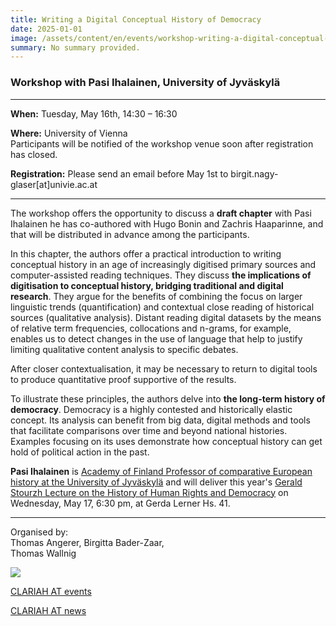 ```yaml
---
title: Writing a Digital Conceptual History of Democracy
date: 2025-01-01
image: /assets/content/en/events/workshop-writing-a-digital-conceptual-history-of-democracy/image.png
summary: No summary provided.
---
```


### Workshop with Pasi Ihalainen, University of Jyväskylä

***

**When:** Tuesday, May 16th, 14:30 – 16:30

**Where:** University of Vienna\
Participants will be notified of the workshop venue soon after registration has closed.

**Registration:** Please send an email before May 1st to birgit.nagy-glaser\[at]univie.ac.at

***

The workshop offers the opportunity to discuss a **draft chapter** with Pasi Ihalainen he has co-authored with Hugo Bonin and Zachris Haaparinne, and that will be distributed in advance among the participants.

In this chapter, the authors offer a practical introduction to writing conceptual history in an age of increasingly digitised primary sources and computer-assisted reading techniques. They discuss **the implications of digitisation to conceptual history, bridging traditional and digital research**. They argue for the benefits of combining the focus on larger linguistic trends (quantification) and contextual close reading of historical sources (qualitative analysis). Distant reading digital datasets by the means of relative term frequencies, collocations and n-grams, for example, enables us to detect changes in the use of language that help to justify limiting qualitative content analysis to specific debates.

After closer contextualisation, it may be necessary to return to digital tools to produce quantitative proof supportive of the results.

To illustrate these principles, the authors delve into **the long-term history of democracy**. Democracy is a highly contested and historically elastic concept. Its analysis can benefit from big data, digital methods and tools that facilitate comparisons over time and beyond national histories. Examples focusing on its uses demonstrate how conceptual history can get hold of political action in the past.

**Pasi Ihalainen** is [Academy of Finland Professor of comparative European history at the University of Jyväskylä](https://www.jyu.fi/hytk/fi/laitokset/hela/en/hela-staff/ihalainen-pasi) and will deliver this year's [Gerald Stourzh Lecture on the History of Human Rights and Democracy](https://gerald-stourzh-vorlesungen.univie.ac.at/) on Wednesday, May 17, 6:30 pm, at Gerda Lerner Hs. 41.

***

Organised by:\
Thomas Angerer, Birgitta Bader-Zaar,\
Thomas Wallnig

![](/assets/content/en/events/workshop-writing-a-digital-conceptual-history-of-democracy/University-of-Vienna.png)

[CLARIAH AT events](https://clariah.at/events/)

[CLARIAH AT news](https://clariah.at/news/)
